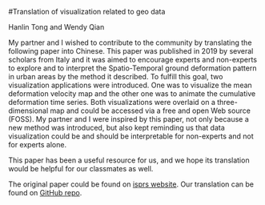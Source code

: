 #Translation of visualization related to geo data

Hanlin Tong and Wendy Qian

My partner and I wished to contribute to the community by translating the following paper into
Chinese. This paper was published in 2019 by several scholars from Italy and it was aimed to
encourage experts and non-experts to explore and to interpret the Spatio-Temporal ground
deformation pattern in urban areas by the method it described. To fulfill this goal, two
visualization applications were introduced. One was to visualize the mean deformation velocity
map and the other one was to animate the cumulative deformation time series. Both
visualizations were overlaid on a three-dimensional map and could be accessed via a free and
open Web source (FOSS). My partner and I were inspired by this paper, not only because a new
method was introduced, but also kept reminding us that data visualization could be and should be
interpretable for non-experts and not for experts alone.

This paper has been a useful resource for us, and we hope its translation would be helpful for our
classmates as well. 

The original paper could be found on [isprs website](https://doi.org/10.5194/isprs-archives-XLII-4-W14-135-2019). Our translation can be found on [GitHub repo](https://github.com/qpjoy1997/STAT5702_CC_Group29).